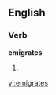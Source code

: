 
==English==

===Verb===
'''emigrates'''

# {{third-person singular of|[[emigrate]]}}

[[vi:emigrates]]